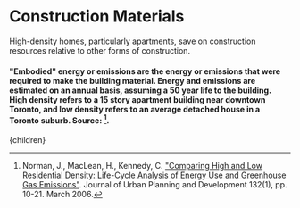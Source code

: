 


# Construction Materials

High-density homes, particularly apartments, save on construction resources relative to other forms of construction.

#### "Embodied" energy or emissions are the energy or emissions that were required to make the building material. Energy and emissions are estimated on an annual basis, assuming a 50 year life to the building. High density refers to a 15 story apartment building near downtown Toronto, and low density refers to an average detached house in a Toronto suburb. Source: [^1].

[^1]: Norman, J., MacLean, H., Kennedy, C. ["Comparing High and Low Residential Density: Life-Cycle Analysis of Energy Use and Greenhouse Gas Emissions"](http://citeseerx.ist.psu.edu/viewdoc/download?doi=10.1.1.602.3394&rep=rep1&type=pdf). Journal of Urban Planning and Development 132(1), pp. 10-21. March 2006.

  <Article 
    focusAreaUrl={focusAreaUrl} 
    hierarchy={hierarchy} 
    site={site}
  >
    {children}
  </Article>